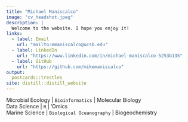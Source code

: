 ```yaml
---
title: "Michael Maniscalco"
image: "cv_headshot.jpeg"
description: |
  Welcome to the website. I hope you enjoy it!
links:
  - label: Email
    url: "mailto:mmaniscalco@ucsb.edu"
  - label: LinkedIn
    url: "https://www.linkedin.com/in/michael-maniscalco-5253b135"
  - label: GitHub
    url: "https://github.com/mikemaniscalco"
output:
  postcards::trestles
site: distill::distill_website
---
```

Microbial Ecology | `Bioinformatics` | Molecular Biology  <br />
Data Science | `R` | 'Omics <br />
Marine Science | `Biological Oceanography` |  Biogeochemistry

